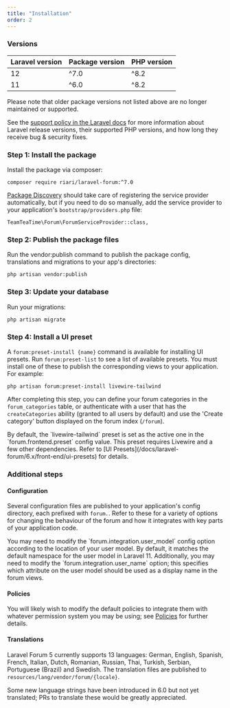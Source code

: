 ```yaml
---
title: "Installation"
order: 2
---
```


### Versions

| **Laravel version** | **Package version** | **PHP version** |
|---------------------|---------------------|-----------------|
| 12                  | ^7.0                | ^8.2            |
| 11                  | ^6.0                | ^8.2            |

Please note that older package versions not listed above are no longer maintained or supported.

See the [support policy in the Laravel docs](https://laravel.com/docs/11.x/releases#support-policy) for more information about Laravel release versions, their supported PHP versions, and how long they receive bug & security fixes.

### Step 1: Install the package

Install the package via composer:

```
composer require riari/laravel-forum:^7.0
```

[Package Discovery](https://laravel.com/docs/11.x/packages#package-discovery) should take care of registering the service provider automatically, but if you need to do so manually, add the service provider to your application's `bootstrap/providers.php` file:

```
TeamTeaTime\Forum\ForumServiceProvider::class,
```

### Step 2: Publish the package files

Run the vendor:publish command to publish the package config, translations and migrations to your app's directories:

```
php artisan vendor:publish
```

### Step 3: Update your database

Run your migrations:

```
php artisan migrate
```

### Step 4: Install a UI preset

A `forum:preset-install {name}` command is available for installing UI presets. Run `forum:preset-list` to see a list of available presets. You must install one of these to publish the corresponding views to your application. For example:

```
php artisan forum:preset-install livewire-tailwind
```

After completing this step, you can define your forum categories in the `forum_categories` table, or authenticate with a user that has the `createCategories` ability (granted to all users by default) and use the 'Create category' button displayed on the forum index (`/forum`).

<Alert type="info">
    By default, the `livewire-tailwind` preset is set as the active one in the `forum.frontend.preset` config value. This preset requires Livewire and a few other dependencies. Refer to [UI Presets](/docs/laravel-forum/6.x/front-end/ui-presets) for details.
</Alert>

### Additional steps

#### Configuration

Several configuration files are published to your application's config directory, each prefixed with `forum.`. Refer to these for a variety of options for changing the behaviour of the forum and how it integrates with key parts of your application code.

<Alert type="info">
    You may need to modify the `forum.integration.user_model` config option according to the location of your user model. By default, it matches the default namespace for the user model in Laravel 11. Additionally, you may need to modify the `forum.integration.user_name` option; this specifies which attribute on the user model should be used as a display name in the forum views.
</Alert>

#### Policies

You will likely wish to modify the default policies to integrate them with whatever permission system you may be using; see [Policies](/docs/laravel-forum/6.x/general/policies) for further details.

#### Translations

Laravel Forum 5 currently supports 13 languages: German, English, Spanish, French, Italian, Dutch, Romanian, Russian, Thai, Turkish, Serbian, Portuguese (Brazil) and Swedish. The translation files are published to `resources/lang/vendor/forum/{locale}`.

<Alert type="info">
    Some new language strings have been introduced in 6.0 but not yet translated; PRs to translate these would be greatly appreciated.
</Alert>